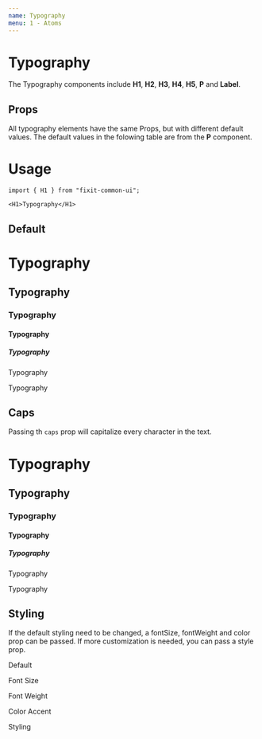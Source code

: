 ```yaml
---
name: Typography
menu: 1 - Atoms
---
```


# Typography
The Typography components include **H1**, **H2**, **H3**, **H4**, **H5**, **P** and **Label**.

## Props
All typography elements have the same Props, but with different default values.
The default values in the folowing table are from the **P** component.
<Props of={P}></Props>

# Usage
```tsx
import { H1 } from "fixit-common-ui";

<H1>Typography</H1>
```

## Default
<Playground>
  <H1>Typography</H1>
  <H2>Typography</H2>
  <H3>Typography</H3>
  <H4>Typography</H4>
  <H5>Typography</H5>
  <Label>Typography</Label>
  <P>Typography</P>
</Playground>

## Caps
Passing th `caps` prop will capitalize every character in the text.
<Playground>
  <H1 caps>Typography</H1>
  <H2 caps>Typography</H2>
  <H3 caps>Typography</H3>
  <H4 caps>Typography</H4>
  <H5 caps>Typography</H5>
  <Label caps>Typography</Label>
  <P caps>Typography</P>
</Playground>

## Styling
If the default styling need to be changed, a fontSize, fontWeight and color prop can be passed.
If more customization is needed, you can pass a style prop.
<Playground>
  <P>Default</P>
  <P fontSize={30}>Font Size</P>
  <P fontWeight={800}>Font Weight</P>
  <P color="accent">Color Accent</P>
  <P style={{
    color: "white", 
    fontSize: 24, 
    backgroundColor: "black", 
    textAlign: "center",
    padding: 5,
    textTransform: "uppercase"}}
  >Styling</P>
</Playground>

